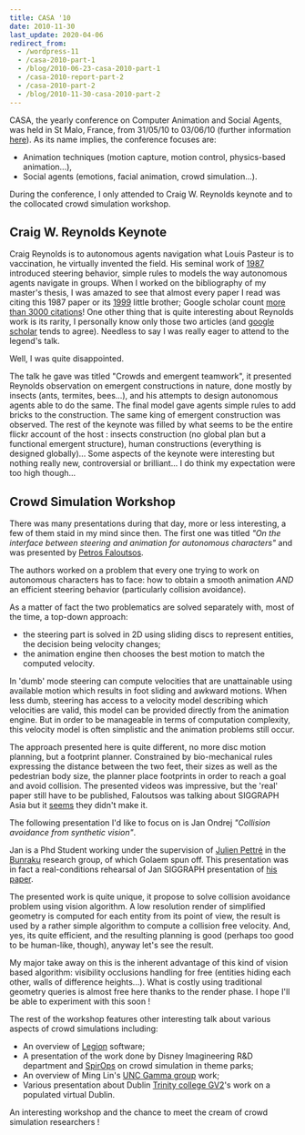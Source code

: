 ```yaml
---
title: CASA '10
date: 2010-11-30
last_update: 2020-04-06
redirect_from:
  - /wordpress-11
  - /casa-2010-part-1
  - /blog/2010-06-23-casa-2010-part-1
  - /casa-2010-report-part-2
  - /casa-2010-part-2
  - /blog/2010-11-30-casa-2010-part-2
---
```



CASA, the yearly conference on Computer Animation and Social Agents, was held in
St Malo, France, from 31/05/10 to 03/06/10 (further information
[here](http://casa2010.inria.fr)). As its name implies, the conference focuses
are:

- Animation techniques (motion capture, motion control, physics-based
  animation...),
- Social agents (emotions, facial animation, crowd simulation...).

During the conference, I only attended to Craig W. Reynolds keynote and to the
collocated crowd simulation workshop.

## Craig W. Reynolds Keynote

Craig Reynolds is to autonomous agents navigation what Louis Pasteur is to
vaccination, he virtually invented the field. His seminal work of
[1987](http://pille.iwr.uni-heidelberg.de/~ckurs/Data/Flocks.pdf) introduced
steering behavior, simple rules to models the way autonomous agents navigate in
groups. When I worked on the bibliography of my master's thesis, I was amazed to
see that almost every paper I read was citing this 1987 paper or its
[1999](http://www.cs.uu.nl/docs/vakken/mpp/papers/8.pdf) little brother; Google
scholar count
[more than 3000 citations](http://scholar.google.fr/scholar?cluster=8844322844823739657&hl=fr&as_sdt=2000")!
One other thing that is quite interesting about Reynolds work is its rarity, I
personally know only those two articles (and
[google scholar](http://scholar.google.fr/scholar?hl=fr&q=CW+Reynolds&btnG=Rechercher&lr=&as_sdt=2000&as_vis=1")
tends to agree). Needless to say I was really eager to attend to the legend's
talk.

Well, I was quite disappointed.

The talk he gave was titled "Crowds and emergent teamwork", it presented
Reynolds observation on emergent constructions in nature, done mostly by insects
(ants, termites, bees...), and his attempts to design autonomous agents able to
do the same. The final model gave agents simple rules to add bricks to the
construction. The same king of emergent construction was observed. The rest of
the keynote was filled by what seems to be the entire flickr account of the host
: insects construction (no global plan but a functional emergent structure),
human constructions (everything is designed globally)... Some aspects of the
keynote were interesting but nothing really new, controversial or brilliant... I
do think my expectation were too high though...

## Crowd Simulation Workshop

There was many presentations during that day, more or less interesting, a few of
them staid in my mind since then. The first one was titled _"On the interface
between steering and animation for autonomous characters"_ and was presented by
[Petros Faloutsos](http://www.cs.ucla.edu/~pfal/Petros_Faloutsos/Main.html).

The authors worked on a problem that every one trying to work on autonomous
characters has to face: how to obtain a smooth animation _AND_ an efficient
steering behavior (particularly collision avoidance).

As a matter of fact the two problematics are solved separately with, most of the
time, a top-down approach:

- the steering part is solved in 2D using sliding discs to represent entities,
  the decision being velocity changes;
- the animation engine then chooses the best motion to match the computed
  velocity.

In 'dumb' mode steering can compute velocities that are unattainable using
available motion which results in foot sliding and awkward motions. When less
dumb, steering has access to a velocity model describing which velocities are
valid, this model can be provided directly from the animation engine. But in
order to be manageable in terms of computation complexity, this velocity model
is often simplistic and the animation problems still occur.

The approach presented here is quite different, no more disc motion planning,
but a footprint planner. Constrained by bio-mechanical rules expressing the
distance between the two feet, their sizes as well as the pedestrian body size,
the planner place footprints in order to reach a goal and avoid collision. The
presented videos was impressive, but the 'real' paper still have to be
published, Faloutsos was talking about SIGGRAPH Asia but it
[seems](http://kesen.realtimerendering.com/siga2010Papers.htm) they didn't make
it.

The following presentation I'd like to focus on is Jan Ondrej _"Collision
avoidance from synthetic vision"_.

Jan is a Phd Student working under the supervision of
[Julien Pettré](http://www.irisa.fr/bunraku/GENS/jpettre/) in the
[Bunraku](http://www.irisa.fr/bunraku/) research group, of which Golaem spun
off. This presentation was in fact a real-conditions rehearsal of Jan SIGGRAPH
presentation of
[his paper](http://www.irisa.fr/bunraku/GENS/jpettre/pdf/SIGGRAPH2010.pdf).

The presented work is quite unique, it propose to solve collision avoidance
problem using vision algorithm. A low resolution render of simplified geometry
is computed for each entity from its point of view, the result is used by a
rather simple algorithm to compute a collision free velocity. And, yes, its
quite efficient, and the resulting planning is good (perhaps too good to be
human-like, though), anyway let's see the result.

<ReactPlayer
  url="https://www.youtube.com/watch?v=586qhaDwr24"
  controls
  light
  playing
/>

My major take away on this is the inherent advantage of this kind of vision
based algorithm: visibility occlusions handling for free (entities hiding each
other, walls of difference heights...). What is costly using traditional
geometry queries is almost free here thanks to the render phase. I hope I'll be
able to experiment with this soon !

The rest of the workshop features other interesting talk about various aspects
of crowd simulations including:

- An overview of [Legion](http://www.legion.com/legion-software) software;
- A presentation of the work done by Disney Imagineering R&D department and
  [SpirOps](http://www.spirops.com/) on crowd simulation in theme parks;
- An overview of Ming Lin's [UNC Gamma group](http://gamma.cs.unc.edu/) work;
- Various presentation about Dublin
  [Trinity college GV2](http://gv2.cs.tcd.ie/)'s work on a populated virtual
  Dublin.

An interesting workshop and the chance to meet the cream of crowd simulation
researchers !

